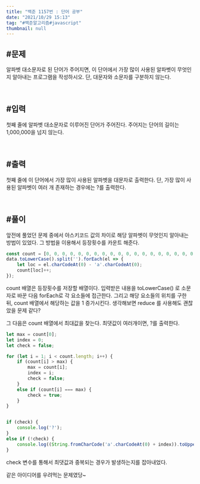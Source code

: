 ```yaml
---
title: "백준 1157번 : 단어 공부"
date: "2021/10/29 15:13"
tag: "#백준알고리즘#javascript"
thumbnail: null
---
```


## #문제

알파벳 대소문자로 된 단어가 주어지면, 이 단어에서 가장 많이 사용된 알파벳이 무엇인지 알아내는 프로그램을 작성하시오. 단, 대문자와 소문자를 구분하지 않는다.

<br/>

## #입력

첫째 줄에 알파벳 대소문자로 이루어진 단어가 주어진다. 주어지는 단어의 길이는 1,000,000을 넘지 않는다.

<br/>

## #출력

첫째 줄에 이 단어에서 가장 많이 사용된 알파벳을 대문자로 출력한다. 단, 가장 많이 사용된 알파벳이 여러 개 존재하는 경우에는 ?를 출력한다.

<br/>

## #풀이

앞전에 풀었던 문제 중에서 아스키코드 값의 차이로 해당 알파벳이 무엇인지 알아내는 방법이 있었다. 그 방법을 이용해서 등장횟수를 카운트 해준다. 

```javascript
const count = [0, 0, 0, 0, 0, 0, 0, 0, 0, 0, 0, 0, 0, 0, 0, 0, 0, 0, 0, 0, 0, 0, 0, 0, 0, 0];
data.toLowerCase().split('').forEach(el => {
    let loc = el.charCodeAt(0) - 'a'.charCodeAt(0);
    count[loc]++;
});
```

count 배열은 등장횟수를 저장할 배열이다. 입력받은 내용을 toLowerCase() 로 소문자로 바꾼 다음 forEach로 각 요소들에 접근한다. 그리고 해당 요소들의 위치를 구한 뒤, count 배열에서 해당하는 값을 1 증가시킨다. 생각해보면 reduce 를 사용해도 괜찮았을 문제 같다?

그 다음은 count 배열에서 최대값을 찾는다. 최댓값이 여러개이면, ?를 출력한다.

```javascript
let max = count[0];
let index = 0;
let check = false;

for (let i = 1; i < count.length; i++) {
    if (count[i] > max) {
        max = count[i];
        index = i;
        check = false;
    }
    else if (count[i] === max) {
        check = true;
    }
}


if (check) {
    console.log('?');
}
else if (!check) {
    console.log((String.fromCharCode('a'.charCodeAt(0) + index)).toUpperCase());
}
```

check 변수를 통해서 최댓값과 중복되는 경우가 발생하는지를 잡아내었다. 

같은 아이디어를 우려먹는 문제였당~